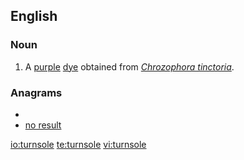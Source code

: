 ==English==

===Noun===
{{en-noun|-}}

# A [[purple]] [[dye]] obtained from ''[[Chrozophora tinctoria]]''.

===Anagrams===
* {{alphagram|elnorstu}}
* [[no result#English|no result]]

[[io:turnsole]]
[[te:turnsole]]
[[vi:turnsole]]